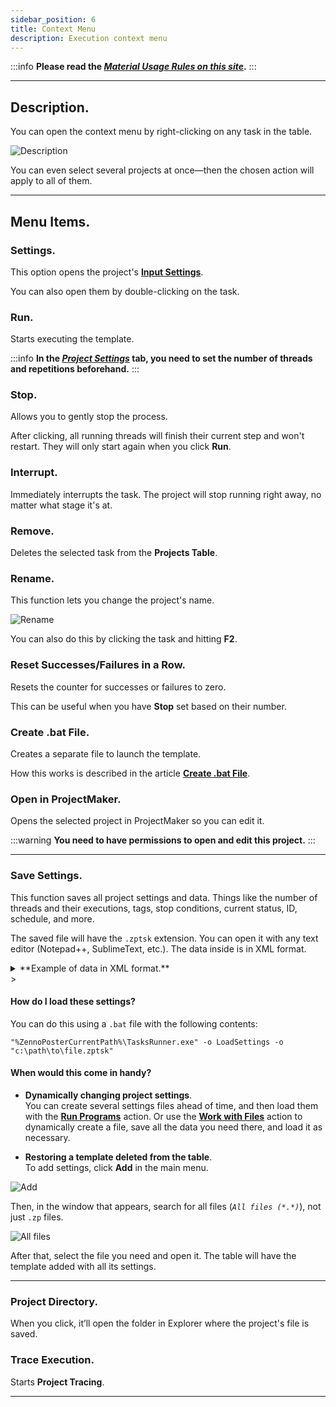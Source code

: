 ```yaml
---
sidebar_position: 6
title: Context Menu
description: Execution context menu
---
```


:::info **Please read the [*Material Usage Rules on this site*](../Disclaimer).**
:::
_______________________________________________  
## Description.
You can open the context menu by right-clicking on any task in the table.

![Description](./assets/Context_menu/Context_menu_pic1.png)

You can even select several projects at once—then the chosen action will apply to all of them.

_______________________________________________
## Menu Items.
### Settings.
This option opens the project's [**Input Settings**](../Project%20Editor/Project/InputSetting).

You can also open them by double-clicking on the task.

### Run.
Starts executing the template.

:::info **In the [*Project Settings*](../Project%20Editor/Static%20Block%20Panel/ProjectSettings) tab, you need to set the number of threads and repetitions beforehand.**
:::

### Stop.
Allows you to gently stop the process.

After clicking, all running threads will finish their current step and won't restart. They will only start again when you click **Run**.

### Interrupt.
Immediately interrupts the task. The project will stop running right away, no matter what stage it's at.

### Remove.
Deletes the selected task from the **Projects Table**.

### Rename.
This function lets you change the project's name.

![Rename](./assets/Context_menu/Context_menu_pic5.png)

You can also do this by clicking the task and hitting **F2**.

### Reset Successes/Failures in a Row.
Resets the counter for successes or failures to zero.

This can be useful when you have **Stop** set based on their number.

### Create .bat File.
Creates a separate file to launch the template.

How this works is described in the article [**Create .bat File**](./BatFile).

### Open in ProjectMaker.
Opens the selected project in ProjectMaker so you can edit it.

:::warning **You need to have permissions to open and edit this project.**
:::
_______________________________________________
### Save Settings.
This function saves all project settings and data. Things like the number of threads and their executions, tags, stop conditions, current status, ID, schedule, and more.

The saved file will have the `.zptsk` extension. You can open it with any text editor (Notepad++, SublimeText, etc.). The data inside is in XML format.

<details>
<summary>**Example of data in XML format.**</summary>
<!--All you need is a blank line-->
```xml
     <Id>e6a601d1-fd0e-4198-a667-80614726186f</Id>
  <Name>ProjectZ</Name>
  <IsNewbie>True</IsNewbie>
  <IsEnable>True</IsEnable>
  <CreateTime>08/08/2021 12:14:32</CreateTime>
  <SettingsType>InputSettings</SettingsType>
  <BrowserType></BrowserType>
  <FilterLogSettings></FilterLogSettings>
  <ShowAutoFilterRow>False</ShowAutoFilterRow>
  <ExecutionSettings>
    <Id>552d0abb-9629-4521-a960-c11ac9274676</Id>
    <LimitOfThreads>1</LimitOfThreads>
    <MaxAllowOfThreads>0</MaxAllowOfThreads>
    <DoneSuccessfully>1</DoneSuccessfully>
    <DoneAll>1</DoneAll>
    <NumberOfTries>0</NumberOfTries>
    <LastNumberOfTries>1</LastNumberOfTries>
    <Priority>100000</Priority>
    <Proxy>UseProxyWithoutRemove</Proxy>
    <Status>Complete</Status>
    <ProxyLabels></ProxyLabels>
    <ShouldBeExecutedRandomly>False</ShouldBeExecutedRandomly>
    <GroupLabels>sometag</GroupLabels>
    <GroupStates>Completed</GroupStates>
    <MaxNumOfSuccessStop>1024</MaxNumOfSuccessStop>
    <Timeout>-1</Timeout>
    <MaxNumOfFailStop>128</MaxNumOfFailStop>
    <NumOfFailStop>0</NumOfFailStop>
    <ShowTask>False</ShowTask>
    <TraceTask>False</TraceTask>
    <PerformBadEndOnInterrupt>True</PerformBadEndOnInterrupt>
  </ExecutionSettings>
  <Scheduler7Settings>
    <Id>e6a601d1-fd0e-4198-a667-80614726186f</Id>
    <IsActive>False</IsActive>
    <ExecutePeriod>EveryDay</ExecutePeriod>
    <StartDateType>Immediately</StartDateType>
    <AttemptsRange>12</AttemptsRange>
    <IsClearSuccess>False</IsClearSuccess>
    <Intervals>09:00 - 17:00</Intervals>
    <StopExecutionOutsideOfIntervals>True</StopExecutionOutsideOfIntervals>
    <RepeatType>Continued</RepeatType>
    <EndDateType>Count</EndDateType>
    <RepeatCountTotalRange>525252</RepeatCountTotalRange>
    <LastScheduleTime></LastScheduleTime>
    <NextScheduleTime></NextScheduleTime>
    <TaskName>ProjectZ</TaskName>
    <GroupName></GroupName>
    <IsOneTimeRunning>False</IsOneTimeRunning>
    <IsTaskRunning>False</IsTaskRunning>
  </Scheduler7Settings>
  <Project>
    <ProjectFileLocation>C:\ProjectZ.zp</ProjectFileLocation>
    <ProjectType>Assembly</ProjectType>
  </Project>
  <SchedulerSettings>
    <Id>4095f5b5-141f-43a1-888e-fa809fe3404d</Id>
    <StartDate>08/08/2021 12:14:00</StartDate>
    <SchedulerOnDate>01/01/0001 00:00:00</SchedulerOnDate>
    <EndDate>08/08/2022 12:14:00</EndDate>
    <RepetitionCount>1</RepetitionCount>
    <ScheduleType>EveryMinutes</ScheduleType>
    <RepeatType>FinishAfter</RepeatType>
    <ActivateTime>01/01/0001 00:00:00</ActivateTime>
    <ActivateWorkTime>01/01/0001 00:00:00</ActivateWorkTime>
    <IsActive>False</IsActive>
    <NumberOfTries>0</NumberOfTries>
    <Minutes>1</Minutes>
    <Days>1</Days>
    <LastScheduleDate>01/01/0001 00:00:00</LastScheduleDate>
    <NextScheduleDate>null</NextScheduleDate>
    <IsClearSuccess>False</IsClearSuccess>
    <GroupName></GroupName>
  </SchedulerSettings>
  <PurchaseState>None</PurchaseState>
  ```
</details>
>

#### How do I load these settings?
You can do this using a `.bat` file with the following contents:

`"%ZennoPosterCurrentPath%\TasksRunner.exe" -o LoadSettings -o "c:\path\to\file.zptsk"`

#### When would this come in handy?
- **Dynamically changing project settings**.  
You can create several settings files ahead of time, and then load them with the [**Run Programs**](../Project%20Editor/CustomCode/RunningPrograms) action. Or use the [**Work with Files**](../Android/ProLite/Files) action to dynamically create a file, save all the data you need there, and load it as necessary.

- **Restoring a template deleted from the table**.  
To add settings, click **Add** in the main menu.

![Add](./assets/Context_menu/Context_menu_pic2.png)

Then, in the window that appears, search for all files (*`All files (*.*)`*), not just `.zp` files.

![All files](./assets/Context_menu/Context_menu_pic3.png)

After that, select the file you need and open it. The table will have the template added with all its settings.
_______________________________________________
### Project Directory.
When you click, it’ll open the folder in Explorer where the project's file is saved.

### Trace Execution.
Starts **Project Tracing**.
_______________________________________________